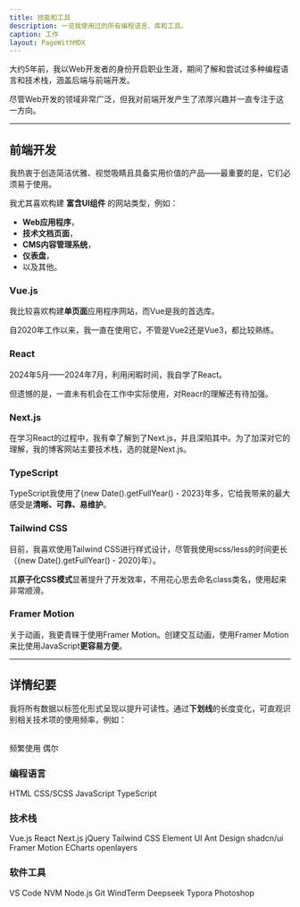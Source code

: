 ```yaml
---
title: 技能和工具
description: 一览我使用过的所有编程语言、库和工具。
caption: 工作
layout: PageWithMDX
---
```



大约5年前，我以Web开发者的身份开启职业生涯，期间了解和尝试过多种编程语言和技术栈，涵盖后端与前端开发。

尽管Web开发的领域非常广泛，但我对前端开发产生了浓厚兴趣并一直专注于这一方向。

---

## 前端开发

我热衷于创造简洁优雅、视觉吸睛且具备实用价值的产品——最重要的是，它们必须易于使用。

我尤其喜欢构建 **富含UI组件** 的网站类型，例如：

- **Web应用程序**，
- **技术文档页面**，
- **CMS内容管理系统**，
- **仪表盘**，
- 以及其他。

### Vue.js

我比较喜欢构建**单页面**应用程序网站，而Vue是我的首选库。

自2020年工作以来，我一直在使用它，不管是Vue2还是Vue3，都比较熟练。

### React

2024年5月——2024年7月，利用闲暇时间，我自学了React。

但遗憾的是，一直未有机会在工作中实际使用，对Reacr的理解还有待加强。

### Next.js

在学习React的过程中，我有幸了解到了Next.js，并且深陷其中。为了加深对它的理解，我的博客网站主要技术栈，选的就是Next.js。

### TypeScript

TypeScript我使用了{new Date().getFullYear() - 2023}年多，它给我带来的最大感受是**清晰、可靠、易维护**。

### Tailwind CSS

目前，我喜欢使用Tailwind CSS进行样式设计，尽管我使用scss/less的时间更长（{new Date().getFullYear() - 2020}年）。

其**原子化CSS模式**显著提升了开发效率，不用花心思去命名class类名，使用起来非常顺滑。

### Framer Motion

关于动画，我更青睐于使用Framer Motion。创建交互动画，使用Framer Motion来比使用JavaScript**更容易方便**。

---

## 详情纪要

我将所有数据以标签化形式呈现以提升可读性。通过**下划线**的长度变化，可直观识别相关技术项的使用频率，例如：

<br />
<HStack spacing={8}>
  <Label indicator={100}>频繁使用</Label>
  <Label indicator={25}>偶尔</Label>
</HStack>

### 编程语言

<VStack spacing={12}>
  <HStack spacing={8}>
    <Label indicator={100}>HTML</Label>
    <Label indicator={100}>CSS/SCSS</Label>
    <Label indicator={100}>JavaScript</Label>
    <Label indicator={60}>TypeScript</Label>
  </HStack>
</VStack>

### 技术栈

<VStack spacing={12}>
  <HStack spacing={8}>
    <Label indicator={90}>Vue.js</Label>
    <Label indicator={50}>React</Label>
    <Label indicator={50}>Next.js</Label>
    <Label indicator={25}>jQuery</Label>
  </HStack>
  <HStack spacing={8}>
    <Label indicator={100}>Tailwind CSS</Label>
    <Label indicator={75}>Element UI</Label>
    <Label indicator={50}>Ant Design</Label>
    <Label indicator={25}>shadcn/ui</Label>
    <Label indicator={25}>Framer Motion</Label>
  </HStack>
  <HStack spacing={8}>
    <Label indicator={50}>ECharts</Label>
    <Label indicator={25}>openlayers</Label>
  </HStack>
</VStack>

### 软件工具

<VStack spacing={12}>
  <HStack spacing={8}>
    <Label indicator={100}>VS Code</Label>
    <Label indicator={100}>NVM</Label>
    <Label indicator={100}>Node.js</Label>
    <Label indicator={100}>Git</Label>
    <Label indicator={25}>WindTerm</Label>
  </HStack>
  <HStack spacing={8}>
    <Label indicator={60}>Deepseek</Label>
    <Label indicator={60}>Typora</Label>
    <Label indicator={25}>Photoshop</Label>
  </HStack>
</VStack>
